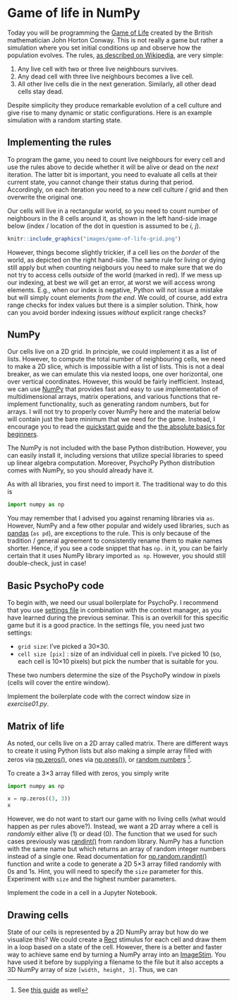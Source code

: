 # Game of life in NumPy {#seminar-02-08}

Today you will be programming the [Game of Life](https://en.wikipedia.org/wiki/Conway%27s_Game_of_Life) created by the British mathematician John Horton Conway. This is not really a game but rather a simulation where you set initial conditions up and observe how the population evolves. The rules, [as described on Wikipedia](https://en.wikipedia.org/wiki/Conway%27s_Game_of_Life), are very simple:

1. Any live cell with two or three live neighbours survives.
2. Any dead cell with three live neighbours becomes a live cell.
3. All other live cells die in the next generation. Similarly, all other dead cells stay dead.

Despite simplicity they produce remarkable evolution of a cell culture and give rise to many dynamic or static configurations. Here is an example simulation with a random starting state.

## Implementing  the rules

To program the game, you need to count live neighbours for every cell and use the rules above to decide whether it will be alive or dead on the _next_ iteration. The latter bit is important, you need to evaluate all cells at their current state, you cannot change their status during that period. Accordingly, on each iteration you need to a _new_ cell culture / grid and then overwrite the original one.

Our cells will live in a rectangular world, so you need to count number of neighbours in the 8 cells around it, as shown in the left hand-side image below (index / location of the dot in question is assumed to be _i, j_).

```r
knitr::include_graphics("images/game-of-life-grid.png")
```

However, things become slightly trickier, if a cell lies on the _border_ of the world, as depicted on the right hand-side. The same rule for living or dying still apply but when counting neigbours you need to make sure that we do not try to access cells _outside_ of the world (marked in red). If we mess up our indexing, at best we will get an error, at worst we will access wrong elements. E.g., when our index is negative, Python will not issue a mistake but will simply count elements _from the end_. We could, of course, add extra range checks for index values but there is a simpler solution. Think, how can you avoid border indexing issues _without_ explicit range checks?

## NumPy

Our cells live on a 2D grid. In principle, we could implement it as a list of lists. However, to compute the total number of neighbouring cells, we need to make a 2D slice, which is impossible with a list of lists. This is not a deal breaker, as we can emulate this via nested loops, one over horizontal, one over vertical coordinates. However, this would be fairly inefficient. Instead, we can use [NumPy](https://numpy.org/) that provides fast and easy to use implementation of multidimensional arrays, matrix operations, and various functions that re-implement functionality, such as generating random numbers, but for arrays. I will not try to properly cover NumPy here and the material below will contain just the bare minimum that we need for the game. Instead, I encourage you to read the [quickstart guide](quickstart.html) and the [the absolute basics for beginners](https://numpy.org/doc/stable/user/absolute_beginners.html).


The NumPy is not included with the base Python distribution. However, you can easily install it, including versions that utilize special libraries to speed up linear algebra computation. Moreover, PsychoPy Python distribution comes with NumPy, so you should already have it.

As with all libraries, you first need to import it. The traditional way to do this is
```python
import numpy as np
```
You may remember that I advised you against renaming libraries via `as`. However, NumPy and a few other popular and widely used libraries, such as [pandas](https://pandas.pydata.org/) (`as pd`), are exceptions to the rule. This is only because of the tradition / general agreement to consistently rename them to make names shorter. Hence, if you see a code snippet that has `np.` in it, you can be fairly certain that it uses NumPy library imported `as np`. However, you should still double-check, just in case!

## Basic PsychoPy code
To begin with, we need our usual boilerplate for PsychoPy. I recommend that you use [settings file](#settings-files) in combination with the context manager, as you have learned during the previous seminar. This is an overkill for this specific game but it is a good practice. In the settings file, you need just two settings: 

* `grid size`: I've picked a 30×30.
* `cell size [pix]` : size of an individual cell in pixels. I've picked 10 (so, each cell is 10×10 pixels) but pick the number that is suitable for you.

These two numbers determine the size of the PsychoPy window in pixels (cells will cover the entire window).

::: {.infobox .program}
Implement the boilerplate code with the correct window size in  _exercise01.py_.
:::


## Matrix of life
As noted, our cells live on a 2D array called matrix. There are different ways to create it using Python lists but also making a simple array filled with zeros via [np.zeros()](https://numpy.org/doc/stable/reference/generated/numpy.zeros.html), ones via [np.ones()](https://numpy.org/doc/stable/reference/generated/numpy.ones.html)), or [random numbers](https://numpy.org/doc/stable/reference/random/index.html) ^[See [this guide](https://numpy.org/doc/stable/user/absolute_beginners.html#how-to-create-a-basic-array) as well].

To create a 3×3 array filled with zeros, you simply write
```python
import numpy as np

x = np.zeros((3, 3))
x
```

However, we do not want to start our game with no living cells (what would happen as per rules above?). Instead, we want a 2D array where a cell is _randomly_ either alive (1) or dead (0). The function that we used for such cases previously was [randint()](https://docs.python.org/3/library/random.html#random.randint) from random library. NumPy has a function with the same name but which returns an array of random integer numbers instead of a single one. Read documentation for [np.random.randint()](https://numpy.org/doc/stable/reference/random/generated/numpy.random.randint.html) function and write a code to generate a 2D 5×3 array filled randomly with 0s and 1s. Hint, you will need to specify the `size` parameter for this. Experiment with `size` and the highest number parameters.

::: {.infobox .program}
Implement the code in a cell in a Jupyter Notebook.
:::

## Drawing cells
State of our cells is represented by a 2D NumPy array but how do we visualize this? We could create a [Rect](https://psychopy.org/api/visual/rect.html#psychopy.visual.rect.Rect) stimulus for each cell and draw them in a loop based on a state of the cell. However, there is a better and faster way to achieve same end by turning a NumPy array into an [ImageStim](https://psychopy.org/api/visual/imagestim.html#psychopy.visual.ImageStim). You have used it before by supplying a filename to the file but it also accepts a 3D NumPy array of size `[width, height, 3]`. Thus, we can 






